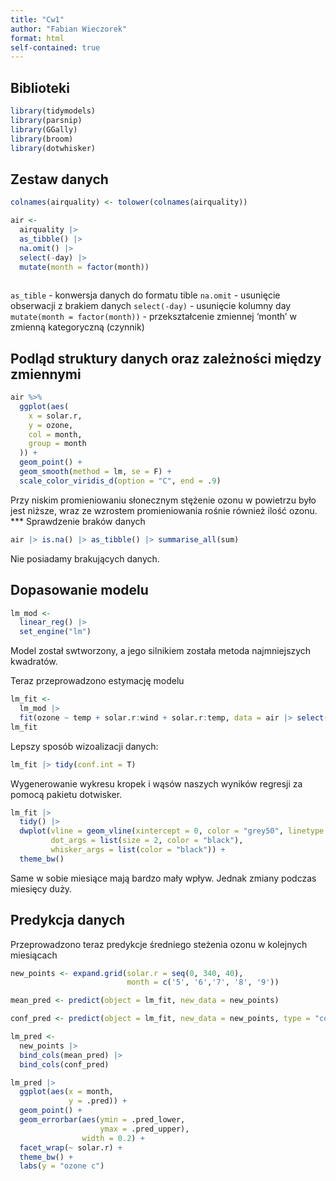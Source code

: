 ```yaml
---
title: "Cw1"
author: "Fabian Wieczorek"
format: html
self-contained: true
---
```


## Biblioteki
```r
library(tidymodels)
library(parsnip)
library(GGally)
library(broom)
library(dotwhisker)
```

## Zestaw danych
```r
colnames(airquality) <- tolower(colnames(airquality))

air <- 
  airquality |> 
  as_tibble() |> 
  na.omit() |> 
  select(-day) |> 
  mutate(month = factor(month))
  
```
`as_tible` - konwersja danych do formatu tible
`na.omit` - usunięcie obserwacji z brakiem danych
`select(-day)` - usunięcie kolumny day
`mutate(month = factor(month))` - przekształcenie zmiennej 'month' w zmienną kategoryczną (czynnik)

## Podląd struktury danych oraz zależności między zmiennymi
```r
air %>%
  ggplot(aes(
    x = solar.r,
    y = ozone,
    col = month,
    group = month
  )) +
  geom_point() +
  geom_smooth(method = lm, se = F) +
  scale_color_viridis_d(option = "C", end = .9)
```
Przy niskim promieniowaniu słonecznym stężenie ozonu w powietrzu było jest niższe, wraz ze wzrostem promieniowania rośnie również ilość ozonu. 
***
Sprawdzenie braków danych

```r
air |> is.na() |> as_tibble() |> summarise_all(sum)
```
Nie posiadamy brakujących danych.

## Dopasowanie modelu

```r
lm_mod <-  
  linear_reg() |> 
  set_engine("lm")
```

Model został swtworzony, a jego silnikiem została metoda najmniejszych kwadratów.

Teraz przeprowadzono estymację modelu\

```r
lm_fit <- 
  lm_mod |> 
  fit(ozone ~ temp + solar.r:wind + solar.r:temp, data = air |> select(-month))
lm_fit
```
Lepszy sposób wizoalizacji danych:

```r
lm_fit |> tidy(conf.int = T)
```

Wygenerowanie wykresu kropek i wąsów naszych wyników regresji za pomocą pakietu dotwisker.

```r
lm_fit |> 
  tidy() |> 
  dwplot(vline = geom_vline(xintercept = 0, color = "grey50", linetype = 2), 
         dot_args = list(size = 2, color = "black"), 
         whisker_args = list(color = "black")) +
  theme_bw()
```

Same w sobie miesiące mają bardzo mały wpływ. Jednak zmiany podczas miesięcy duży.

## Predykcja danych

Przeprowadzono teraz predykcje średniego steżenia ozonu w kolejnych miesiącach

```r
new_points <- expand.grid(solar.r = seq(0, 340, 40),
                          month = c('5', '6','7', '8', '9'))
```


```r
mean_pred <- predict(object = lm_fit, new_data = new_points)

conf_pred <- predict(object = lm_fit, new_data = new_points, type = "conf_int")

lm_pred <- 
  new_points |> 
  bind_cols(mean_pred) |> 
  bind_cols(conf_pred)

lm_pred |>
  ggplot(aes(x = month,
             y = .pred)) +
  geom_point() +
  geom_errorbar(aes(ymin = .pred_lower,
                    ymax = .pred_upper),
                width = 0.2) +
  facet_wrap(~ solar.r) +
  theme_bw() +
  labs(y = "ozone c")
```


